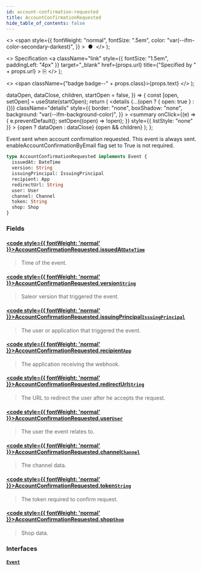 ```yaml
---
id: account-confirmation-requested
title: AccountConfirmationRequested
hide_table_of_contents: false
---
```


  <>
    <span
      style={{
        fontWeight: "normal",
        fontSize: ".5em",
        color: "var(--ifm-color-secondary-darkest)",
      }}
    >
      &nbsp;●&nbsp;
    </span>
  </>
);

  <>
    Specification
    <a
      className="link"
      style={{ fontSize: "1.5em", paddingLeft: "4px" }}
      target="\_blank"
      href={props.url}
      title={"Specified by " + props.url}
    >
      ⎘
    </a>
  </>
);

  <>
    <span className={"badge badge--" + props.class}>{props.text}</span>
  </>
);


  dataOpen,
  dataClose,
  children,
  startOpen = false,
}) => {
  const [open, setOpen] = useState(startOpen);
  return (
    <details
      {...(open ? { open: true } : {})}
      className="details"
      style={{
        border: "none",
        boxShadow: "none",
        background: "var(--ifm-background-color)",
      }}
    >
      <summary
        onClick={(e) => {
          e.preventDefault();
          setOpen((open) => !open);
        }}
        style={{ listStyle: "none" }}
      >
        {open ? dataOpen : dataClose}
      </summary>
      {open && children}
    </details>
  );
};

Event sent when account confirmation requested. This event is always sent. enableAccountConfirmationByEmail flag set to True is not required.

<Badge text="Added in Saleor 3.15" class="secondary margin-bottom--sm" />

```graphql
type AccountConfirmationRequested implements Event {
  issuedAt: DateTime
  version: String
  issuingPrincipal: IssuingPrincipal
  recipient: App
  redirectUrl: String
  user: User
  channel: Channel
  token: String
  shop: Shop
}
```

### Fields

#### [<code style={{ fontWeight: 'normal' }}>AccountConfirmationRequested.<b>issuedAt</b></code>](#)<Bullet />[`DateTime`](../../../api-reference/miscellaneous/scalars/date-time) <Badge class="secondary" text="scalar"/>

> Time of the event.

#### [<code style={{ fontWeight: 'normal' }}>AccountConfirmationRequested.<b>version</b></code>](#)<Bullet />[`String`](../../../api-reference/miscellaneous/scalars/string) <Badge class="secondary" text="scalar"/>

> Saleor version that triggered the event.

#### [<code style={{ fontWeight: 'normal' }}>AccountConfirmationRequested.<b>issuingPrincipal</b></code>](#)<Bullet />[`IssuingPrincipal`](../../../api-reference/miscellaneous/unions/issuing-principal) <Badge class="secondary" text="union"/>

> The user or application that triggered the event.

#### [<code style={{ fontWeight: 'normal' }}>AccountConfirmationRequested.<b>recipient</b></code>](#)<Bullet />[`App`](../../../api-reference/apps/objects/app) <Badge class="secondary" text="object"/>

> The application receiving the webhook.

#### [<code style={{ fontWeight: 'normal' }}>AccountConfirmationRequested.<b>redirectUrl</b></code>](#)<Bullet />[`String`](../../../api-reference/miscellaneous/scalars/string) <Badge class="secondary" text="scalar"/>

> The URL to redirect the user after he accepts the request.

#### [<code style={{ fontWeight: 'normal' }}>AccountConfirmationRequested.<b>user</b></code>](#)<Bullet />[`User`](../../../api-reference/users/objects/user) <Badge class="secondary" text="object"/>

> The user the event relates to.

#### [<code style={{ fontWeight: 'normal' }}>AccountConfirmationRequested.<b>channel</b></code>](#)<Bullet />[`Channel`](../../../api-reference/channels/objects/channel) <Badge class="secondary" text="object"/>

> The channel data.

#### [<code style={{ fontWeight: 'normal' }}>AccountConfirmationRequested.<b>token</b></code>](#)<Bullet />[`String`](../../../api-reference/miscellaneous/scalars/string) <Badge class="secondary" text="scalar"/>

> The token required to confirm request.

#### [<code style={{ fontWeight: 'normal' }}>AccountConfirmationRequested.<b>shop</b></code>](#)<Bullet />[`Shop`](../../../api-reference/miscellaneous/objects/shop) <Badge class="secondary" text="object"/>

> Shop data.

### Interfaces

#### [`Event`](../../../api-reference/miscellaneous/interfaces/event) <Badge class="secondary" text="interface"/>

>

